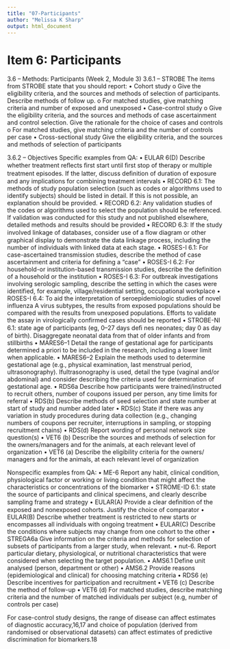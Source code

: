 ```yaml
---
title: "07-Participants"
author: "Melissa K Sharp"
output: html_document
---
```


# Item 6: Participants
3.6 – Methods: Participants (Week 2, Module 3)
3.6.1 – STROBE
The items from STROBE state that you should report: 
•	Cohort study 
o	Give the eligibility criteria, and the sources and methods of selection of participants. Describe methods of follow up. 
o	For matched studies, give matching criteria and number of exposed and unexposed
•	Case-control study
o	Give the eligibility criteria, and the sources and methods of case ascertainment and control selection. Give the rationale for the choice of cases and controls
o	For matched studies, give matching criteria and the number of controls per case
•	Cross-sectional study Give the eligibility criteria, and the sources and methods of selection of participants

3.6.2 – Objectives
Specific examples from QA: 
•	EULAR 6(D) Describe whether treatment reﬂects ﬁrst start until ﬁrst stop of therapy or multiple treatment episodes. If the latter, discuss deﬁnition of duration of exposure and any implications for combining treatment intervals
•	RECORD 6.1: The methods of study population selection (such as codes or algorithms used to identify subjects) should be listed in detail. If this is not possible, an explanation should be provided.
•	RECORD 6.2: Any validation studies of the codes or algorithms used to select the population should be referenced. If validation was conducted for this study and not published elsewhere, detailed methods and results should be provided
•	RECORD 6.3: If the study involved linkage of databases, consider use of a ﬂow diagram or other graphical display to demonstrate the data linkage process, including the number of individuals with linked data at each stage.
•	ROSES-I 6.1: For case-ascertained transmission studies, describe the method of case ascertainment and criteria for defining a “case”
•	ROSES-I 6.2: For household-or institution-based transmission studies, describe the definition of a household or the institution
•	ROSES-I 6.3: For outbreak investigations involving serologic sampling, describe the setting in which the cases were identified, for example, village/residential setting, occupational workplace
•	ROSES-I 6.4: To aid the interpretation of seroepidemiologic studies of novel influenza A virus subtypes, the results from exposed populations should be compared with the results from unexposed populations. Efforts to validate the assay in virologically confirmed cases should be reported
•	STROBE-NI 6.1: state age of participants (eg, 0–27 days deﬁ nes neonates; day 0 as day of birth). Disaggregate neonatal data from that of older infants and from stillbirths
•	MARES6–1 Detail the range of gestational age for participants determined a priori to be included in the research, including a lower limit when applicable.
•	MARES6–2 Explain the methods used to determine gestational age (e.g., physical examination, last menstrual period, ultrasonography). Ifultrasonography is used, detail the type (vaginal and/or abdominal) and consider describing the criteria used for determination of gestational age.
•	RDS6a Describe how participants were trained/instructed to recruit others, number of coupons issued per person, any time limits for referral
•	RDS(b) Describe methods of seed selection and state number at start of study and number added later
•	RDS(c) State if there was any variation in study procedures during data collection (e.g., changing numbers of coupons per recruiter, interruptions in sampling, or stopping recruitment chains)
•	RDS(d) Report wording of personal network size question(s)
•	VET6 (b) Describe the sources and methods of selection for the owners/managers and for the animals, at each relevant level of organization
•	VET6 (a) Describe the eligibility criteria for the owners/ managers and for the animals, at each relevant level of organization

Nonspecific examples from QA:
•	ME-6 Report any habit, clinical condition, physiological factor or working or living condition that might affect the characteristics or concentrations of the biomarker
•	STROME-ID 6.1: state the source of participants and clinical specimens, and clearly describe sampling frame and strategy
•	EULAR(A) Provide a clear deﬁnition of the exposed and nonexposed cohorts. Justify the choice of comparator
•	EULAR(B) Describe whether treatment is restricted to new starts or encompasses all individuals with ongoing treatment
•	EULAR(C) Describe the conditions where subjects may change from one cohort to the other
•	STREGA6a Give information on the criteria and methods for selection of subsets of participants from a larger study, when relevant.
•	nut-6. Report particular dietary, physiological, or nutritional characteristics that were considered when selecting the target population.
•	AMS6.1 Define unit analysed (person, department or other)
•	AMS6.2 Provide reasons (epidemiological and clinical) for choosing matching criteria
•	RDS6 (e) Describe incentives for participation and recruitment
•	VET6 (c) Describe the method of follow-up
•	VET6 (d) For matched studies, describe matching criteria and the number of matched individuals per subject (e.g, number of controls per case)

For case-control study designs, the range of disease can affect estimates of diagnostic accuracy,16,17 and choice of population (derived from randomised or observational datasets) can affect estimates of predictive discrimination for biomarkers.18

